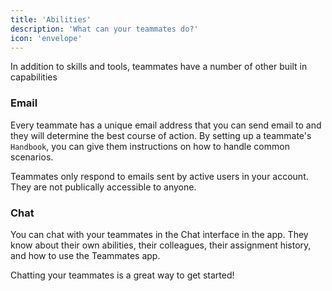 ```yaml
---
title: 'Abilities'
description: 'What can your teammates do?'
icon: 'envelope'
---
```


In addition to skills and tools, teammates have a number of other built in capabilities

### Email

Every teammate has a unique email address that you can send email to and they will determine the best course of action. By setting up a teammate's `Handbook`, you can give them instructions on how to handle common scenarios.

<Note>
Teammates only respond to emails sent by active users in your account. They are not publically accessible to anyone.
</Note>

### Chat

You can chat with your teammates in the Chat interface in the app. They know about their own abilities, their colleagues, their assignment history, and how to use the Teammates app. 

Chatting your teammates is a great way to get started!

